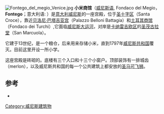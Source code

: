 [[File:Fontego_del_megio_Venice.jpg|thumb]]
'''小米商馆'''（[[威尼斯语|威尼斯语]], Fondaco del Megio，'''Fontego'''；意大利语: {{lang|it|Fondaco del miglio}}）是[[意大利|意大利]][[威尼斯|威尼斯]]的一座宫殿，位于[[圣十字区|圣十字区]]（Santa Croce），靠近[[贝洛尼·巴塔吉亚宫|贝洛尼·巴塔吉亚宫]]（Palazzo Belloni Battagia）和[[土耳其商馆|土耳其商馆]]（Fondaco dei Turchi）,它面临[[大运河_(威尼斯)|威尼斯大运河]]，对岸是[[卡纳雷吉欧区|卡纳雷吉欧区]]的[[圣茂古拉堂|圣茂古拉堂]]（San Marcuola）。

它建于13世纪，是一个粮仓，后来用来存储小米，直到1797年[[威尼斯共和国|威尼斯共和国]]覆灭。目前这里开设一所小学。

这座宫殿是砖砌的。底楼有三个入口和十三个小窗户。顶部装饰有一排城齿（merlon），以及威尼斯共和国的每一个公共建筑上都安放的[[圣马可飞狮|圣马可飞狮]]。

==参考==
*{{cite book|first=Marcello |last=Brusegan|title=La grande guida dei monumenti di Venezia|location= Rome|publisher= Newton & Compton|year=2005|isbn=88-541-0475-2}}

{{Coord|45.441889|12.329244|scale:2000|format=dms|display=title}}
[[Category:威尼斯建筑物|Category:威尼斯建筑物]]